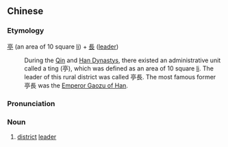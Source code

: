 {{also|亭长}}
==Chinese==
{{zh-forms|s=亭长}}

===Etymology===
[[亭]] (an area of 10 square [[w:li (unit)|li]]) + [[長]] ([[leader]])
: During the [[w:Qin Dynasty|Qin]] and [[w:Han Dynasty|Han Dynasty]]s, there existed an administrative unit called a ting (亭), which was defined as an area of 10 square [[w:li (unit)|li]]. The leader of this rural district was called 亭長. The most famous former 亭長 was the [[w:Emperor Gaozu of Han|Emperor Gaozu of Han]].

===Pronunciation===
{{zh-pron
|m=tíngzhǎng
|c=ting4 zoeng2
|cat=n
}}

===Noun===
{{zh-noun}}

# {{lb|zh|archaic}} [[district]] [[leader]]